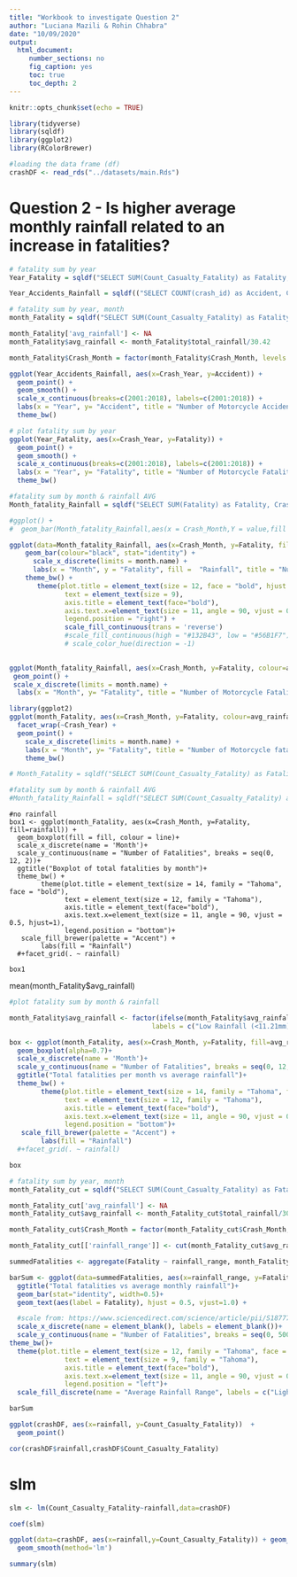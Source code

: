 ```yaml
---
title: "Workbook to investigate Question 2"
author: "Luciana Mazili & Rohin Chhabra"
date: "10/09/2020"
output: 
  html_document:
     number_sections: no
     fig_caption: yes
     toc: true
     toc_depth: 2
---
```


```r
knitr::opts_chunk$set(echo = TRUE)
```


```r
library(tidyverse)
library(sqldf)
library(ggplot2)
library(RColorBrewer)

```

```r
#loading the data frame (df)
crashDF <- read_rds("../datasets/main.Rds")

```



# Question 2 - Is higher average monthly rainfall related to an increase in fatalities?


```r
# fatality sum by year
Year_Fatality = sqldf("SELECT SUM(Count_Casualty_Fatality) as Fatality, Crash_Year FROM crashDF GROUP BY Crash_Year")
```

```r
Year_Accidents_Rainfall = sqldf(("SELECT COUNT(crash_id) as Accident, Crash_Year FROM crashDF GROUP BY Crash_Year"))
```

```r
# fatality sum by year, month
month_Fatality = sqldf("SELECT SUM(Count_Casualty_Fatality) as Fatality, Crash_Year, Crash_Month, SUM(rainfall) as total_rainfall FROM crashDF GROUP BY Crash_Year, Crash_Month")

month_Fatality['avg_rainfall'] <- NA
month_Fatality$avg_rainfall <- month_Fatality$total_rainfall/30.42

month_Fatality$Crash_Month = factor(month_Fatality$Crash_Month, levels = month.name)
```


```r
ggplot(Year_Accidents_Rainfall, aes(x=Crash_Year, y=Accident)) +
  geom_point() +
  geom_smooth() +
  scale_x_continuous(breaks=c(2001:2018), labels=c(2001:2018)) +
  labs(x = "Year", y= "Accident", title = "Number of Motorcycle Accidents by Year") +
  theme_bw()

```



```r
# plot fatality sum by year
ggplot(Year_Fatality, aes(x=Crash_Year, y=Fatality)) +
  geom_point() +
  geom_smooth() +
  scale_x_continuous(breaks=c(2001:2018), labels=c(2001:2018)) +
  labs(x = "Year", y= "Fatality", title = "Number of Motorcycle Fatalities by Year") +
  theme_bw()

```


```r
#fatality sum by month & rainfall AVG
Month_fatality_Rainfall = sqldf("SELECT SUM(Fatality) as Fatality, Crash_Month, avg_rainfall FROM month_Fatality GROUP BY Crash_Month") 
```


```r
#ggplot() + 
#  geom_bar(Month_fatality_Rainfall,aes(x = Crash_Month,Y = value,fill = variable), stat = "identity", #position = "identity") + geom_line(Month_fatality_Rainfall,aes(Crash_Month, avg_rainfall))

ggplot(data=Month_fatality_Rainfall, aes(x=Crash_Month, y=Fatality, fill=avg_rainfall)) +
    geom_bar(colour="black", stat="identity") +
      scale_x_discrete(limits = month.name) +
      labs(x = "Month", y = "Fatality", fill =  "Rainfall", title = "Number of Motorcycle Fatality by Month from 2001 to 2018") +
    theme_bw() +
       theme(plot.title = element_text(size = 12, face = "bold", hjust = 0.5),
              text = element_text(size = 9),
              axis.title = element_text(face="bold"),
              axis.text.x=element_text(size = 11, angle = 90, vjust = 0.5, hjust=1),
              legend.position = "right") +
              scale_fill_continuous(trans = 'reverse')
              #scale_fill_continuous(high = "#132B43", low = "#56B1F7")
              # scale_color_hue(direction = -1)
                

```

```r
ggplot(Month_fatality_Rainfall, aes(x=Crash_Month, y=Fatality, colour=avg_rainfall)) +
 geom_point() +
 scale_x_discrete(limits = month.name) +
  labs(x = "Month", y= "Fatality", title = "Number of Motorcycle Fatality by Month from 2001 to 2018")
```


```r
library(ggplot2)
ggplot(month_Fatality, aes(x=Crash_Month, y=Fatality, colour=avg_rainfall)) +
  facet_wrap(~Crash_Year) +
  geom_point() +
    scale_x_discrete(limits = month.name) +
    labs(x = "Month", y= "Fatality", title = "Number of Motorcycle fatality & rainfall per month by Year") +
    theme_bw()

```



```r
# Month_Fatality = sqldf("SELECT SUM(Count_Casualty_Fatality) as Fatality, Crash_Month FROM main GROUP BY Crash_Month")
```


```r
#fatality sum by month & rainfall AVG
#Month_fatality_Rainfall = sqldf("SELECT SUM(Count_Casualty_Fatality) as Fatality, Crash_Month, rainfall FROM crashDF GROUP BY Crash_Month") 
```


```
#no rainfall
box1 <- ggplot(month_Fatality, aes(x=Crash_Month, y=Fatality, fill=rainfall)) +
  geom_boxplot(fill = fill, colour = line)+
  scale_x_discrete(name = 'Month')+
  scale_y_continuous(name = "Number of Fatalities", breaks = seq(0, 12, 2))+
  ggtitle("Boxplot of total fatalities by month")+
  theme_bw() +
        theme(plot.title = element_text(size = 14, family = "Tahoma", face = "bold"),
              text = element_text(size = 12, family = "Tahoma"),
              axis.title = element_text(face="bold"),
              axis.text.x=element_text(size = 11, angle = 90, vjust = 0.5, hjust=1),
              legend.position = "bottom")+
   scale_fill_brewer(palette = "Accent") +
        labs(fill = "Rainfall")
  #+facet_grid(. ~ rainfall)

box1
```
mean(month_Fatality$avg_rainfall)

```r
#plot fatality sum by month & rainfall

month_Fatality$avg_rainfall <- factor(ifelse(month_Fatality$avg_rainfall > mean(month_Fatality$avg_rainfall), 1, 0),
                                    labels = c("Low Rainfall (<11.21mm)", "High Rainfall (>11.21mm)"))

box <- ggplot(month_Fatality, aes(x=Crash_Month, y=Fatality, fill=avg_rainfall)) +
  geom_boxplot(alpha=0.7)+
  scale_x_discrete(name = 'Month')+
  scale_y_continuous(name = "Number of Fatalities", breaks = seq(0, 12, 2))+
  ggtitle("Total fatalities per month vs average rainfall")+
  theme_bw() +
        theme(plot.title = element_text(size = 14, family = "Tahoma", face = "bold", hjust = 0.5),
              text = element_text(size = 12, family = "Tahoma"),
              axis.title = element_text(face="bold"),
              axis.text.x=element_text(size = 11, angle = 90, vjust = 0.5, hjust=1),
              legend.position = "bottom")+
   scale_fill_brewer(palette = "Accent") +
        labs(fill = "Rainfall")
  #+facet_grid(. ~ rainfall)

box
```


```r

# fatality sum by year, month
month_Fatality_cut = sqldf("SELECT SUM(Count_Casualty_Fatality) as Fatality, Crash_Year, Crash_Month, SUM(rainfall) as total_rainfall FROM crashDF GROUP BY Crash_Year, Crash_Month")

month_Fatality_cut['avg_rainfall'] <- NA
month_Fatality_cut$avg_rainfall <- month_Fatality_cut$total_rainfall/30.42

month_Fatality_cut$Crash_Month = factor(month_Fatality_cut$Crash_Month, levels = month.name)

month_Fatality_cut[['rainfall_range']] <- cut(month_Fatality_cut$avg_rainfall, c(0, 4, 16, 32, 64), right=FALSE)

summedFatalities <- aggregate(Fatality ~ rainfall_range, month_Fatality_cut, FUN = sum)

barSum <- ggplot(data=summedFatalities, aes(x=rainfall_range, y=Fatality, fill=rainfall_range)) +
  ggtitle("Total fatalities vs average monthly rainfall")+
  geom_bar(stat="identity", width=0.5)+
  geom_text(aes(label = Fatality), hjust = 0.5, vjust=1.0) +

  #scale from: https://www.sciencedirect.com/science/article/pii/S1877705816333124  
  scale_x_discrete(name = element_blank(), labels = element_blank())+
  scale_y_continuous(name = "Number of Fatalities", breaks = seq(0, 500, 50))+
theme_bw()+
  theme(plot.title = element_text(size = 12, family = "Tahoma", face = "bold", hjust = 0.5),
              text = element_text(size = 9, family = "Tahoma"),
              axis.title = element_text(face="bold"),
              axis.text.x=element_text(size = 11, angle = 90, vjust = 0.5, hjust=1),
              legend.position = "left")+
  scale_fill_discrete(name = "Average Rainfall Range", labels = c("Light: 0-4mm/day", "Light-Moderate: 4-16mm/day", "Moderate-Heavy: 16-32mm/day", "Heavy: 32-64mm/day"))

barSum

```



```r
ggplot(crashDF, aes(x=rainfall, y=Count_Casualty_Fatality))  +
  geom_point()
```
```R
cor(crashDF$rainfall,crashDF$Count_Casualty_Fatality)
```
#  slm 

```R
slm <- lm(Count_Casualty_Fatality~rainfall,data=crashDF)
```

```r
coef(slm)
```


```r
ggplot(data=crashDF, aes(x=rainfall,y=Count_Casualty_Fatality)) + geom_point()+ 
  geom_smooth(method='lm')
```



```r
summary(slm)
```















